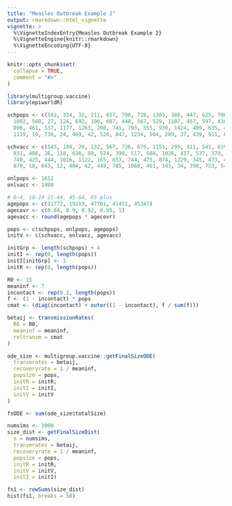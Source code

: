 ```yaml
---
title: "Measles Outbreak Example 2"
output: rmarkdown::html_vignette
vignette: >
  %\VignetteIndexEntry{Measles Outbreak Example 2}
  %\VignetteEngine{knitr::rmarkdown}
  %\VignetteEncoding{UTF-8}
---
```


```r
knitr::opts_chunk$set(
  collapse = TRUE,
  comment = "#>"
)
```

```r
library(multigroup.vaccine)
library(epiworldR)
```

```r
schpops <- c(592, 334, 32, 211, 657, 796, 728, 1305, 386, 447, 625, 706, 306, 27,
  1002, 560, 27, 124, 692, 190, 607, 448, 567, 529, 1107, 457, 597, 438, 420, 690,
  806, 461, 537, 1177, 1263, 200, 741, 793, 555, 930, 1424, 409, 635, 486, 408,
  1119, 19, 736, 24, 469, 42, 526, 847, 1234, 504, 289, 37, 439, 911, 618, 432, 546)

schvacc <- c(543, 194, 29, 132, 567, 726, 676, 1151, 299, 411, 541, 619, 291, 19,
  831, 486, 26, 118, 638, 80, 524, 398, 517, 508, 1026, 417, 537, 379, 372, 600,
  740, 425, 444, 1016, 1122, 165, 653, 744, 475, 874, 1229, 345, 473, 424, 318,
  870, 18, 643, 12, 404, 42, 449, 785, 1060, 461, 143, 34, 390, 753, 547, 360, 471)

onlpops <- 1612
onlvacc <- 1400

# 0-4, 18-24 25-44, 45-64, 65 plus
agepops <- c(11772, 19219, 47701, 41451, 45347)
agecovr <- c(0.84, 0.9, 0.92, 0.95, 1)
agevacc <- round(agepops * agecovr)

pops <- c(schpops, onlpops, agepops)
initV <- c(schvacc, onlvacc, agevacc)

initGrp <- length(schpops) + 4
initI <- rep(0, length(pops))
initI[initGrp] <- 1
initR <- rep(0, length(pops))

R0 <- 15
meaninf <- 7
incontact <- rep(0.2, length(pops))
f <- (1 - incontact) * pops
cmat <- (diag(incontact) + outer((1 - incontact), f / sum(f)))

betaij <- transmissionRates(
  R0 = R0,
  meaninf = meaninf,
  reltransm = cmat
)

ode_size <- multigroup.vaccine::getFinalSizeODE(
  transmrates = betaij,
  recoveryrate = 1 / meaninf,
  popsize = pops,
  initR = initR,
  initI = initI,
  initV = initV
)

fsODE <- sum(ode_size$totalSize)
```

```r
numsims <- 1000
size_dist <- getFinalSizeDist(
  n = numsims,
  transmrates = betaij,
  recoveryrate = 1 / meaninf,
  popsize = pops,
  initR = initR,
  initV = initV,
  initI = initI)

fs1 <- rowSums(size_dist)
hist(fs1, breaks = 50)
```


